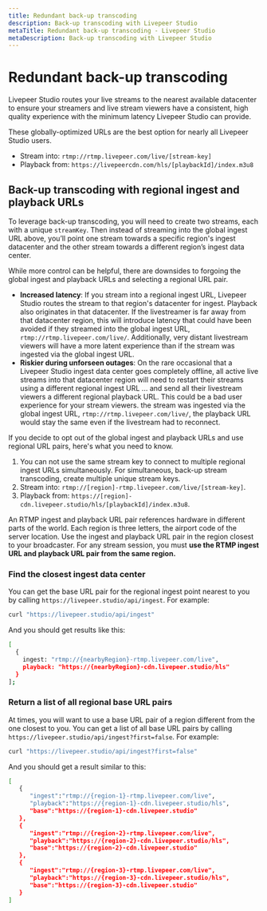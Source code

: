```yaml
---
title: Redundant back-up transcoding
description: Back-up transcoding with Livepeer Studio
metaTitle: Redundant back-up transcoding - Livepeer Studio
metaDescription: Back-up transcoding with Livepeer Studio
---
```


# Redundant back-up transcoding

Livepeer Studio routes your live streams to the nearest available datacenter to
ensure your streamers and live stream viewers have a consistent, high quality
experience with the minimum latency Livepeer Studio can provide.

These globally-optimized URLs are the best option for nearly all Livepeer Studio
users.

- Stream into: `rtmp://rtmp.livepeer.com/live/[stream-key]`
- Playback from: `https://livepeercdn.com/hls/[playbackId]/index.m3u8`

## Back-up transcoding with regional ingest and playback URLs

To leverage back-up transcoding, you will need to create two streams, each with
a unique `streamKey`. Then instead of streaming into the global ingest URL
above, you’ll point one stream towards a specific region's ingest datacenter and
the other stream towards a different region’s ingest data center.

While more control can be helpful, there are downsides to forgoing the global
ingest and playback URLs and selecting a regional URL pair.

- **Increased latency**: If you stream into a regional ingest URL, Livepeer
  Studio routes the stream to that region's datacenter for ingest. Playback also
  originates in that datacenter. If the livestreamer is far away from that
  datacenter region, this will introduce latency that could have been avoided if
  they streamed into the global ingest URL, `rtmp://rtmp.livepeer.com/live/`.
  Additionally, very distant livestream viewers will have a more latent
  experience than if the stream was ingested via the global ingest URL.
- **Riskier during unforseen outages**: On the rare occasional that a Livepeer
  Studio ingest data center goes completely offline, all active live streams
  into that datacenter region will need to restart their streams using a
  different regional ingest URL ... and send all their livestream viewers a
  different regional playback URL. This could be a bad user experience for your
  stream viewers. the stream was ingested via the global ingest URL,
  `rtmp://rtmp.livepeer.com/live/`, the playback URL would stay the same even
  if the livestream had to reconnect.

If you decide to opt out of the global ingest and playback URLs and use regional
URL pairs, here's what you need to know.

1. You can not use the same stream key to connect to multiple regional ingest
   URLs simultaneously. For simultaneous, back-up stream transcoding, create
   multiple unique stream keys.
2. Stream into: `rtmp://[region]-rtmp.livepeer.com/live/[stream-key]`.
3. Playback from:
   `https://[region]-cdn.livepeer.studio/hls/[playbackId]/index.m3u8`.

An RTMP ingest and playback URL pair references hardware in different parts of
the world. Each region is three letters, the airport code of the server
location. Use the ingest and playback URL pair in the region closest to your
broadcaster. For any stream session, you must **use the RTMP ingest URL and
playback URL pair from the same region.**

### Find the closest ingest data center

You can get the base URL pair for the regional ingest point nearest to you by
calling `https://livepeer.studio/api/ingest`. For example:

```bash
curl "https://livepeer.studio/api/ingest"
```

And you should get results like this:

```bash
[
  {
    ingest: "rtmp://{nearbyRegion}-rtmp.livepeer.com/live",
    playback: "https://{nearbyRegion}-cdn.livepeer.studio/hls"
  }
];
```

### Return a list of all regional base URL pairs

At times, you will want to use a base URL pair of a region different from the
one closest to you. You can get a list of all base URL pairs by calling
`https://livepeer.studio/api/ingest?first=false`. For example:

```bash
curl "https://livepeer.studio/api/ingest?first=false"
```

And you should get a result similar to this:

```bash
[
   {
      "ingest":"rtmp://{region-1}-rtmp.livepeer.com/live",
      "playback":"https://{region-1}-cdn.livepeer.studio/hls",
      "base":"https://{region-1}-cdn.livepeer.studio"
   },
   {
      "ingest":"rtmp://{region-2}-rtmp.livepeer.com/live",
      "playback":"https://{region-2}-cdn.livepeer.studio/hls",
      "base":"https://{region-2}-cdn.livepeer.studio"
   },
   {
      "ingest":"rtmp://{region-3}-rtmp.livepeer.com/live",
      "playback":"https://{region-3}-cdn.livepeer.studio/hls",
      "base":"https://{region-3}-cdn.livepeer.studio"
   }
]
```
